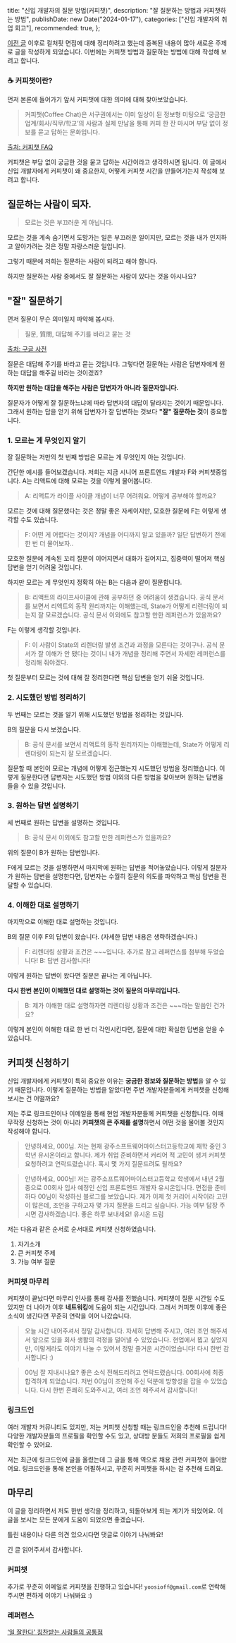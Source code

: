   title: "신입 개발자의 질문 방법(커피챗)",
  description: "잘 질문하는 방법과 커피챗하는 방법",
  publishDate: new Date("2024-01-17"),
  categories: ["신입 개발자의 취업 회고"],
  recommended: true,
};

<PostHeader post={metadata} />

[이전 글](https://velog.io/@yoosion030/%EC%8B%A0%EC%9E%85-%EA%B0%9C%EB%B0%9C%EC%9E%90%EC%9D%98-%EB%A9%B4%EC%A0%91-%EC%A4%80%EB%B9%84-%EB%B0%A9%EB%B2%95%EA%B8%B0%EC%88%A0) 이후로 컬처핏 면접에 대해 정리하려고 했는데 중복된 내용이 많아 새로운 주제로 글을 작성하게 되었습니다.
이번에는 커피챗 방법과 질문하는 방법에 대해 작성해 보려고 합니다.

### ☕️ 커피챗이란?

먼저 본론에 들어가기 앞서 커피챗에 대한 의미에 대해 찾아보았습니다.

> 커피챗(Coffee Chat)은 서구권에서는 이미 일상이 된 정보형 미팅으로 ‘궁금한 업계/회사/직무/학교’의 사람과 실제 만남을 통해 커피 한 잔 마시며 부담 없이 정보를 묻고 답하는 문화입니다.

[출처: 커피챗 FAQ](https://www.coffeechat.kr/faq#intro)

커피챗은 부담 없이 궁금한 것을 묻고 답하는 시간이라고 생각하시면 됩니다.
이 글에서 신입 개발자에게 커피챗이 왜 중요한지, 어떻게 커피챗 시간을 만들어가는지 작성해 보려고 합니다.

## 질문하는 사람이 되자.

> 모르는 것은 부끄러운 게 아닙니다.

모르는 것을 계속 숨기면서 도망가는 일은 부끄러운 일이지만, 모르는 것을 내가 인지하고 알아가려는 것은 정말 자랑스러운 일입니다.

그렇기 때문에 저희는 질문하는 사람이 되려고 해야 합니다.

하지만 질문하는 사람 중에서도 잘 질문하는 사람이 있다는 것을 아시나요?

## "잘" 질문하기

먼저 질문이 무슨 의미일지 파악해 봅시다.

> 질문, 質問, 대답해 주기를 바라고 묻는 것

[출처: 구글 사전](https://www.google.com/search?q=%EC%A7%88%EB%AC%B8+%EB%9C%BB&sourceid=chrome&ie=UTF-8)

질문은 대답해 주기를 바라고 묻는 것입니다. 그렇다면 질문하는 사람은 답변자에게 원하는 대답을 해주길 바라는 것이겠죠?

<strong>
  하지만 원하는 대답을 해주는 사람은 답변자가 아니라 질문자입니다.
</strong>

질문자가 어떻게 잘 질문하느냐에 따라 답변자의 대답이 달라지는 것이기 때문입니다.
그래서 원하는 답을 얻기 위해 답변자가 잘 답변하는 것보다 <strong>"잘" 질문하는 것</strong>이 중요합니다.

### 1. 모르는 게 무엇인지 알기

잘 질문하는 저만의 첫 번째 방법은 모르는 게 무엇인지 아는 것입니다.

간단한 예시를 들어보겠습니다. 저희는 지금 시니어 프론트엔드 개발자 F와 커피챗중입니다.
A는 리액트에 대해 모르는 것을 이렇게 물어봅니다.

> A: 리액트가 라이플 사이클 개념이 너무 어려워요. 어떻게 공부해야 할까요?

모르는 것에 대해 질문했다는 것은 정말 좋은 자세이지만, 모호한 질문에 F는 이렇게 생각할 수도 있습니다.

> F: 어떤 게 어렵다는 것이지? 개념을 어디까지 알고 있을까? 일단 답변하기 전에 한 번 더 물어보자..

모호한 질문에 계속된 꼬리 질문이 이어지면서 대화가 길어지고, 집중력이 떨어져 핵심 답변을 얻기 어려울 것입니다.

하지만 모르는 게 무엇인지 정확히 아는 B는 다음과 같이 질문합니다.

> B: 리액트의 라이프사이클에 관해 공부하던 중 어려움이 생겼습니다. 공식 문서를 보면서 리액트의 동작 원리까지는 이해했는데, State가 어떻게 리렌더링이 되는지 잘 모르겠습니다. 공식 문서 이외에도 참고할 만한 레퍼런스가 있을까요?

F는 이렇게 생각할 것입니다.

> F: 이 사람이 State의 리렌더링 발생 조건과 과정을 모른다는 것이구나. 공식 문서가 잘 이해가 안 됐다는 것이니 내가 개념을 정리해 주면서 자세한 레퍼런스를 정리해 줘야겠다.

첫 질문부터 모르는 것에 대해 잘 정리한다면 핵심 답변을 얻기 쉬울 것입니다.

### 2. 시도했던 방법 정리하기

두 번째는 모르는 것을 알기 위해 시도했던 방법을 정리하는 것입니다.

B의 질문을 다시 보겠습니다.

> B: 공식 문서를 보면서 리액트의 동작 원리까지는 이해했는데, State가 어떻게 리렌더링이 되는지 잘 모르겠습니다.

질문할 때 본인이 모르는 개념에 어떻게 접근했는지 시도했던 방법을 정리했습니다.
이렇게 질문한다면 답변자는 시도했던 방법 이외의 다른 방법을 찾아보며 원하는 답변을 들을 수 있을 것입니다.

### 3. 원하는 답변 설명하기

세 번째로 원하는 답변을 설명하는 것입니다.

> B: 공식 문서 이외에도 참고할 만한 레퍼런스가 있을까요?

위의 질문이 B가 원하는 답변입니다.

F에게 모르는 것을 설명하면서 마지막에 원하는 답변을 적어놓았습니다.
이렇게 질문자가 원하는 답변을 설명한다면, 답변자는 수월히 질문의 의도를 파악하고 핵심 답변을 전달할 수 있습니다.

### 4. 이해한 대로 설명하기

마지막으로 이해한 대로 설명하는 것입니다.

B의 질문 이후 F의 답변이 왔습니다. (자세한 답변 내용은 생략하겠습니다.)

> F: 리렌더링 상황과 조건은 ~~~입니다. 추가로 참고 레퍼런스를 첨부해 두었습니다!
> B: 답변 감사합니다!

이렇게 원하는 답변이 왔다면 질문은 끝나는 게 아닙니다.

<strong>
  다시 한번 본인이 이해했던 대로 설명하는 것이 질문의 마무리입니다.
</strong>

> B: 제가 이해한 대로 설명하자면 리렌더링 상황과 조건은 ~~~라는 말씀인 건가요?

이렇게 본인이 이해한 대로 한 번 더 각인시킨다면, 질문에 대한 확실한 답변을 얻을 수 있습니다.

## 커피챗 신청하기

신입 개발자에게 커피챗이 특히 중요한 이유는 <strong>궁금한 정보와 질문하는 방법</strong>을 알 수 있기 때문입니다.
이렇게 질문하는 방법을 알았다면 주변 개발자분들에게 커피챗을 신청해 보시는 건 어떨까요?

저는 주로 링크드인이나 이메일을 통해 현업 개발자분들께 커피챗을 신청합니다.
이때 무작정 신청하는 것이 아니라 <strong>커피챗의 큰 주제를 설명</strong>하면서 어떤 것을 물어볼 것인지 작성해야 합니다.

> 안녕하세요, 000님.
> 저는 현재 광주소프트웨어마이스터고등학교에 재학 중인 3학년 유시온이라고 합니다.
> 제가 취업 준비하면서 커리어 적 고민이 생겨 커피챗 요청하려고 연락드렸습니다.
> 혹시 몇 가지 질문드려도 될까요?

> 안녕하세요, 000님!
> 저는 광주소프트웨어마이스터고등학교 학생에서 내년 2월 중으로 00회사 입사 예정인 신입 프론트엔드 개발자 유시온입니다.
> 면접을 준비하다 00님이 작성하신 블로그를 보았습니다. 제가 이제 첫 커리어 시작이라 고민이 많은데, 조언을 구하고자 몇 가지 질문을 드리고 싶습니다. 가능 여부 답장 주시면 감사하겠습니다.
> 좋은 하루 보내세요!
> 유시온 드림

저는 다음과 같은 순서로 순서대로 커피챗 신청하였습니다.

1. 자기소개
2. 큰 커피챗 주제
3. 가능 여부 질문

### 커피챗 마무리

커피챗이 끝났다면 마무리 인사를 통해 감사를 전했습니다.
커피챗이 질문 시간일 수도 있지만 더 나아가 이후 <strong>네트워킹</strong>에 도움이 되는 시간입니다. 그래서 커피챗 이후에 좋은 소식이 생긴다면 꾸준히 연락을 이어 나갔습니다.

> 오늘 시간 내어주셔서 정말 감사합니다.
> 자세히 답변해 주시고, 여러 조언 해주셔서 앞으로 있을 회사 생활의 걱정을 덜어낼 수 있었습니다.
> 현업에서 뵙고 싶었지만, 이렇게라도 이야기 나눌 수 있어서 정말 즐거운 시간이었습니다!
> 다시 한번 감사합니다 :)

> 00님 잘 지내시나요?
> 좋은 소식 전해드리려고 연락드렸습니다.
> 00회사에 최종 합격하게 되었습니다. 저번 00님이 조언해 주신 덕분에 방향성을 잡을 수 있었습니다.
> 다시 한번 흔쾌히 도와주시고, 여러 조언 해주셔서 감사합니다!

### 링크드인

여러 개발자 커뮤니티도 있지만, 저는 커피챗 신청할 때는 링크드인을 추천해 드립니다!
다양한 개발자분들의 프로필을 확인할 수도 있고, 상대방 분들도 저희의 프로필을 쉽게 확인할 수 있어요.

저는 최근에 링크드인에 글을 올렸는데 그 글을 통해 역으로 채용 관련 커피챗이 들어왔어요.
링크드인을 통해 본인을 어필하시고, 꾸준히 커피챗을 하시는 걸 추천해 드려요.

## 마무리

이 글을 정리하면서 저도 한번 생각을 정리하고, 되돌아보게 되는 계기가 되었어요.
이 글을 보시는 모든 분에게 도움이 되었으면 좋겠습니다.

틀린 내용이나 다른 의견 있으시다면 댓글로 이야기 나눠봐요!

긴 글 읽어주셔서 감사합니다.

### 커피챗

추가로 꾸준히 이메일로 커피챗을 진행하고 있습니다! `yoosioff@gmail.com`로 연락해 주시면 편하게 이야기 나눠봐요 :)

### 레퍼런스

[‘일 잘한다' 칭찬받는 사람들의 공통점](https://eopla.net/magazines/87#)

<RelationPostList post={metadata} />
